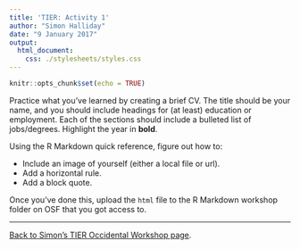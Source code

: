 ```yaml
---
title: 'TIER: Activity 1'
author: "Simon Halliday"
date: "9 January 2017"
output: 
  html_document:
    css: ./stylesheets/styles.css
---
```


```r
knitr::opts_chunk$set(echo = TRUE)
```

Practice what you've learned by creating a brief CV. 
The title should be your name, and you should include headings for (at least) education or employment. 
Each of the sections should include a bulleted list of jobs/degrees. 
Highlight the year in **bold**.

Using the R Markdown quick reference, figure out how to:

- Include an image of yourself (either a local file or url).
- Add a horizontal rule.
- Add a block quote.

Once you've done this, upload the `html` file to the R Markdown workshop folder on OSF that you got access to.

* * * 

[Back to Simon's TIER Occidental Workshop page](./index.html). 